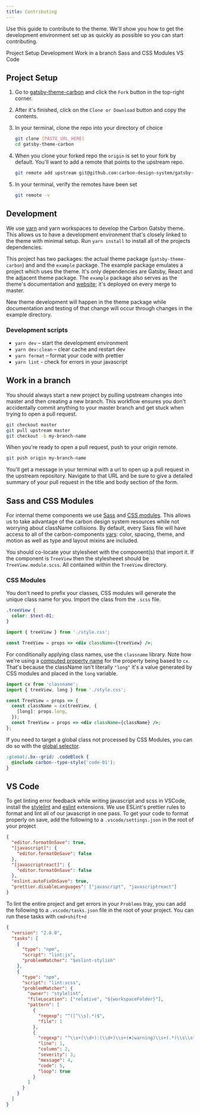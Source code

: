 ```yaml
---
title: Contributing
---
```


<PageDescription>

Use this guide to contribute to the theme. We'll show you how to get the development environment set up as quickly as possible so you can start contributing.

</PageDescription>

<AnchorLinks>
  <AnchorLink>Project Setup</AnchorLink>
  <AnchorLink>Development</AnchorLink>
  <AnchorLink>Work in a branch</AnchorLink>
  <AnchorLink>Sass and CSS Modules</AnchorLink>
  <AnchorLink>VS Code</AnchorLink>
</AnchorLinks>

## Project Setup

1. Go to [gatsby-theme-carbon](https://github.com/carbon-design-system/gatsby-theme-carbon) and click the `Fork` button in the top-right corner.

1. After it's finished, click on the `Clone or Download` button and copy the contents.

1. In your terminal, clone the repo into your directory of choice

   ```sh
   git clone [PASTE_URL_HERE]
   cd gatsby-theme-carbon
   ```

1. When you clone your forked repo the `origin` is set to your fork by default. You'll want to add a remote that points to the upstream repo.

   ```sh
   git remote add upstream git@github.com:carbon-design-system/gatsby-theme-carbon.git
   ```

1. In your terminal, verify the remotes have been set

   ```sh
   git remote -v
   ```

## Development

We use [yarn](https://yarnpkg.com/lang/en/docs/install/) and yarn workspaces to develop the Carbon Gatsby theme. This allows us to have a development environment that's closely linked to the theme with minimal setup. Run `yarn install` to install all of the projects dependencies.

This project has two packages: the actual theme package (`gatsby-theme-carbon`) and and the `example` package. The example package emulates a project which uses the theme. It's only dependencies are Gatsby, React and the adjacent theme package. The `example` package also serves as the theme's documentation and [website](https://gatsby-theme-carbon.now.sh); it's deployed on every merge to master.

New theme development will happen in the theme package while documentation and testing of that change will occur through changes in the example directory.

### Development scripts

- `yarn dev` – start the development environment
- `yarn dev:clean` – clear cache and restart dev
- `yarn format` – format your code with prettier
- `yarn lint` - check for errors in your javascript

## Work in a branch

You should always start a new project by pulling upstream changes into master and then creating a new branch. This workflow ensures you don't accidentally commit anything to your master branch and get stuck when trying to open a pull request.

```sh
git checkout master
git pull upstream master
git checkout -b my-branch-name
```

When you're ready to open a pull request, push to your origin remote.

```sh
git push origin my-branch-name
```

You'll get a message in your terminal with a url to open up a pull request in the upstream repository. Navigate to that URL and be sure to give a detailed summary of your pull request in the title and body section of the form.

## Sass and CSS Modules

For internal theme components we use [Sass](https://sass-lang.com/documentation/syntax) and [CSS modules](https://github.com/css-modules/css-modules#css-modules). This allows us to take advantage of the carbon design system resources while not worrying about className collisions. By default, every Sass file will have access to all of the carbon-components [vars](https://github.com/carbon-design-system/carbon/blob/master/packages/components/src/globals/scss/_vars.scss): color, spacing, theme, and motion as well as type and layout mixins are included.

You should co-locate your stylesheet with the component(s) that import it. If the component is `TreeView` then the stylesheeet should be `TreeView.module.scss`. All contained within the `TreeView` directory.

### CSS Modules

You don't need to prefix your classes, CSS modules will generate the unique class name for you. Import the class from the `.scss` file.

```scss path=TreeView.module.scss
.treeView {
  color: $text-01;
}
```

```jsx path=TreeView.js
import { treeView } from './style.css';

const TreeView = props => <div className={treeView} />;
```

For conditionally applying class names, use the `classname` library. Note how we're using a [computed property name](https://tylermcginnis.com/computed-property-names/) for the property being based to `cx`. That's because the className isn't literally `"long"` it's a value generated by CSS modules and placed in the `long` variable.

```jsx path=TreeView.js
import cx from 'classname';
import { treeView, long } from './style.css';

const TreeView = props => {
  const className = cx(treeView, {
    [long]: props.long,
  });
  const TreeView = props => <div className={className} />;
};
```

If you need to target a global class not processed by CSS Modules, you can do so with the [global selector](https://github.com/css-modules/css-modules#exceptions).

```scss
:global(.bx--grid) .codeBlock {
  @include carbon--type-style('code-01');
}
```

## VS Code

To get linting error feedback while writing javascript and scss in VSCode, install the [stylelint](https://marketplace.visualstudio.com/items?itemName=shinnn.stylelint) and [eslint](https://marketplace.visualstudio.com/items?itemName=dbaeumer.vscode-eslint) extensions. We use ESLint's prettier rules to format and lint all of our javascript in one pass. To get your code to format properly on save, add the following to a `.vscode/settings.json` in the root of your project

```json path=.vscode/settings.json
{
  "editor.formatOnSave": true,
  "[javascript]": {
    "editor.formatOnSave": false
  },
  "[javascriptreact]": {
    "editor.formatOnSave": false
  },
  "eslint.autoFixOnSave": true,
  "prettier.disableLanguages": ["javascript", "javascriptreact"]
}
```

To lint the entire project and get errors in your `Problems` tray, you can add the following to a `.vscode/tasks.json` file in the root of your project. You can run these tasks with `cmd+shift+d`

```json path=.vscode/tasks.json
{
  "version": "2.0.0",
  "tasks": [
    {
      "type": "npm",
      "script": "lint:js",
      "problemMatcher": "$eslint-stylish"
    },
    {
      "type": "npm",
      "script": "lint:scss",
      "problemMatcher": {
        "owner": "stylelint",
        "fileLocation": ["relative", "${workspaceFolder}"],
        "pattern": [
          {
            "regexp": "^([^\\s].*)$",
            "file": 1
          },
          {
            "regexp": "^\\s+(\\d+):(\\d+)\\s+(✖|warning)\\s+(.*)\\s\\s+(.*)$",
            "line": 1,
            "column": 2,
            "severity": 3,
            "message": 4,
            "code": 5,
            "loop": true
          }
        ]
      }
    }
  ]
}
```
